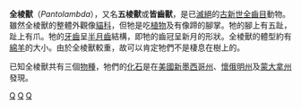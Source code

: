 {{Automatic taxobox
| taxon = Pantolambda
| authority = [[愛德華·德林克·科普|Cope]], 1882
| fossil_range = [[古新世|古新世]], {{fossilrange|63|57}}
| image = Pantolambda.jpg
| status = fossil
|subdivision_ranks = [[種|種]]
|subdivision =
* ''P. bathmodon''
* ''P. cavirictum''
* ''P. intermedium''
}} 
'''全棱獸'''（''Pantolambda''），又名'''五棱獸'''或'''皆齒獸'''，是已[[滅絕|滅絕]]的[[古新世|古新世]][[全齒目|全齒目]]動物。雖然全棱獸的整體外觀像[[貓科|貓科]]，但牠是吃[[植物|植物]]及有像蹄的腳掌。牠的腳上有五趾，趾上有爪。牠的[[牙齒|牙齒]]呈[[半月齒|半月齒]]結構，即牠的齒冠呈新月的形狀。全棱獸的體型約有[[綿羊|綿羊]]的大小。由於全棱獸較重，故可以肯定牠們不是棲息在樹上的。

已知全棱獸共有三個[[物種|物種]]，牠們的[[化石|化石]]是在[[美國|美國]][[新墨西哥州|新墨西哥州]]、[[懷俄明州|懷俄明州]]及[[蒙大拿州|蒙大拿州]]發現。
{{真獸下綱|P.}}
{{Taxonbar|from=Q1093139}}

[[Category:全棱獸屬|Q]]
[[Category:古新世哺乳類|Q]]
[[Category:1882年描述的分类群|Q]]